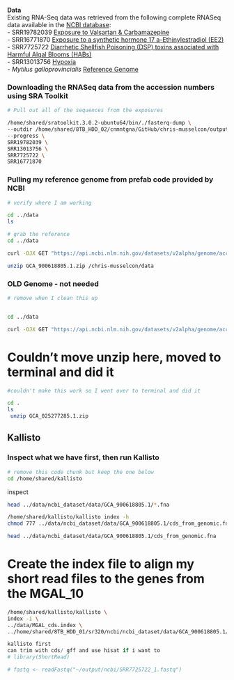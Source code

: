 **Data**\
Existing RNA-Seq data was retrieved from the following complete RNASeq data available in the [NCBI database](https://www.ncbi.nlm.nih.gov/):\
- SRR19782039 [Exposure to Valsartan & Carbamazepine](https://www.ncbi.nlm.nih.gov/sra/SRX15826291%5Baccn%5D)\
- SRR16771870 [Exposure to a synthetic hormone 17 a-Ethinylestradiol (EE2)](https://www.ncbi.nlm.nih.gov/sra/SRX12971792%5Baccn%5D)\
- SRR7725722 [Diarrhetic Shellfish Poisoning (DSP) toxins associated with Harmful Algal Blooms (HABs)](https://www.ncbi.nlm.nih.gov/sra/SRX4582204%5Baccn%5D)\
- SRR13013756 [Hypoxia](https://www.ncbi.nlm.nih.gov/sra/SRX9464766%5Baccn%5D)\
- *Mytilus galloprovincialis* [Reference Genome](https://www.ncbi.nlm.nih.gov/data-hub/genome/GCA_900618805.1/)

### Downloading the RNASeq data from the accession numbers using SRA Toolkit
```bash
# Pull out all of the sequences from the exposures

/home/shared/sratoolkit.3.0.2-ubuntu64/bin/./fasterq-dump \
--outdir /home/shared/8TB_HDD_02/cnmntgna/GitHub/chris-musselcon/output/ncbi \
--progress \
SRR19782039 \
SRR13013756 \
SRR7725722 \
SRR16771870 


```

### Pulling my reference genome from prefab code provided by NCBI
```bash

# verify where I am working

cd ../data
ls

```
```bash

# grab the reference
cd ../data

curl -OJX GET "https://api.ncbi.nlm.nih.gov/datasets/v2alpha/genome/accession/GCA_900618805.1/download?include_annotation_type=GENOME_FASTA,GENOME_GFF,RNA_FASTA,CDS_FASTA,PROT_FASTA,SEQUENCE_REPORT&filename=GCA_900618805.1.zip" -H "Accept: application/zip"

unzip GCA_900618805.1.zip /chris-musselcon/data 

```
### OLD Genome - not needed
```bash
# remove when I clean this up


cd ../data

curl -OJX GET "https://api.ncbi.nlm.nih.gov/datasets/v2alpha/genome/accession/GCA_025277285.1/download?include_annotation_type=GENOME_FASTA,GENOME_GFF,RNA_FASTA,CDS_FASTA,PROT_FASTA,SEQUENCE_REPORT&filename=GCA_025277285.1.zip" -H "Accept: application/zip"

```

# Couldn't move unzip here, moved to terminal and did it
```bash

#couldn't make this work so I went over to terminal and did it

cd .
ls
 unzip GCA_025277285.1.zip
````

## Kallisto
### Inspect what we have first, then run Kallisto
```bash
# remove this code chunk but keep the one below
cd /home/shared/kallisto

```
inspect
```bash

head ../data/ncbi_dataset/data/GCA_900618805.1/*.fna

```

```bash

/home/shared/kallisto/kallisto index -h
chmod 777 ../data/ncbi_dataset/data/GCA_900618805.1/cds_from_genomic.fna

```
```bash

head ../data/ncbi_dataset/data/GCA_900618805.1/cds_from_genomic.fna

```
# Create the index file to align my short read files to the genes from the MGAL_10
```bash



/home/shared/kallisto/kallisto \
index -i \
../data/MGAL_cds.index \ 
../home/shared/8TB_HDD_01/sr320/ncbi/ncbi_dataset/data/GCA_900618805.1/cds_from_genomic.fna


```

```r

kallisto first
can trim with cds/ gff and use hisat if i want to 
# library(ShortRead)

# fastq <- readFastq("~/output/ncbi/SRR7725722_1.fastq")
```
